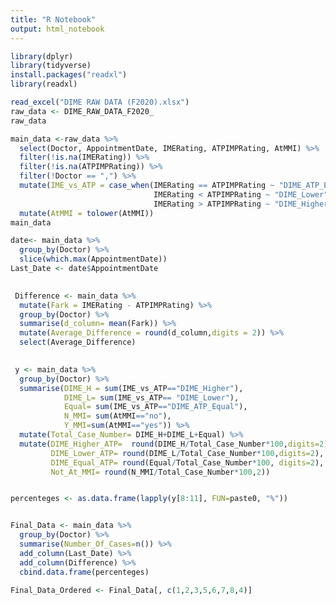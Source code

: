 ```yaml
---
title: "R Notebook"
output: html_notebook
---
```

```r
library(dplyr)
library(tidyverse)
install.packages("readxl")
library(readxl)
```

```r
read_excel("DIME RAW DATA (F2020).xlsx")
raw_data <- DIME_RAW_DATA_F2020_
raw_data
```

```r
main_data <-raw_data %>%
  select(Doctor, AppointmentDate, IMERating, ATPIMPRating, AtMMI) %>% 
  filter(!is.na(IMERating)) %>% 
  filter(!is.na(ATPIMPRating)) %>% 
  filter(!Doctor == ",") %>% 
  mutate(IME_vs_ATP = case_when(IMERating == ATPIMPRating ~ "DIME_ATP_Equal",
                                IMERating < ATPIMPRating ~ "DIME_Lower",
                                IMERating > ATPIMPRating ~ "DIME_Higher")) %>% 
  mutate(AtMMI = tolower(AtMMI))
main_data
```


```r

date<- main_data %>% 
  group_by(Doctor) %>%
  slice(which.max(AppointmentDate))
Last_Date <- date$AppointmentDate
  

```

```r
 Difference <- main_data %>% 
  mutate(Fark = IMERating - ATPIMPRating) %>%
  group_by(Doctor) %>% 
  summarise(d_column= mean(Fark)) %>% 
  mutate(Average_Difference = round(d_column,digits = 2)) %>% 
  select(Average_Difference)
  
```



```r
 y <- main_data %>% 
  group_by(Doctor) %>% 
  summarise(DIME_H = sum(IME_vs_ATP=="DIME_Higher"),
            DIME_L= sum(IME_vs_ATP== "DIME_Lower"),
            Equal= sum(IME_vs_ATP=="DIME_ATP_Equal"),
            N_MMI= sum(AtMMI=="no"),
            Y_MMI=sum(AtMMI=="yes")) %>% 
  mutate(Total_Case_Number= DIME_H+DIME_L+Equal) %>% 
  mutate(DIME_Higher_ATP=  round(DIME_H/Total_Case_Number*100,digits=2),
         DIME_Lower_ATP= round(DIME_L/Total_Case_Number*100,digits=2),
         DIME_Equal_ATP= round(Equal/Total_Case_Number*100, digits=2),
         Not_At_MMI= round(N_MMI/Total_Case_Number*100,2))


percenteges <- as.data.frame(lapply(y[8:11], FUN=paste0, "%"))



```



```r
Final_Data <- main_data %>%
  group_by(Doctor) %>% 
  summarise(Number_Of_Cases=n()) %>% 
  add_column(Last_Date) %>% 
  add_column(Difference) %>% 
  cbind.data.frame(percenteges) 

Final_Data_Ordered <- Final_Data[, c(1,2,3,5,6,7,8,4)]



```























